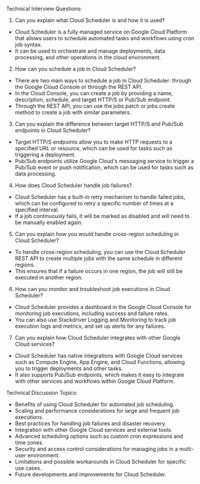 

Technical Interview Questions:
1. Can you explain what Cloud Scheduler is and how it is used?
- Cloud Scheduler is a fully managed service on Google Cloud Platform that allows users to schedule automated tasks and workflows using cron job syntax.
- It can be used to orchestrate and manage deployments, data processing, and other operations in the cloud environment.

2. How can you schedule a job in Cloud Scheduler?
- There are two main ways to schedule a job in Cloud Scheduler: through the Google Cloud Console or through the REST API.
- In the Cloud Console, you can create a job by providing a name, description, schedule, and target HTTP/S or Pub/Sub endpoint.
- Through the REST API, you can use the jobs.patch or jobs.create method to create a job with similar parameters.

3. Can you explain the difference between target HTTP/S and Pub/Sub endpoints in Cloud Scheduler?
- Target HTTP/S endpoints allow you to make HTTP requests to a specified URL or resource, which can be used for tasks such as triggering a deployment.
- Pub/Sub endpoints utilize Google Cloud's messaging service to trigger a Pub/Sub event or push notification, which can be used for tasks such as data processing.

4. How does Cloud Scheduler handle job failures?
- Cloud Scheduler has a built-in retry mechanism to handle failed jobs, which can be configured to retry a specific number of times at a specified interval.
- If a job continuously fails, it will be marked as disabled and will need to be manually enabled again.

5. Can you explain how you would handle cross-region scheduling in Cloud Scheduler?
- To handle cross-region scheduling, you can use the Cloud Scheduler REST API to create multiple jobs with the same schedule in different regions.
- This ensures that if a failure occurs in one region, the job will still be executed in another region.

6. How can you monitor and troubleshoot job executions in Cloud Scheduler?
- Cloud Scheduler provides a dashboard in the Google Cloud Console for monitoring job executions, including success and failure rates.
- You can also use Stackdriver Logging and Monitoring to track job execution logs and metrics, and set up alerts for any failures.

7. Can you explain how Cloud Scheduler integrates with other Google Cloud services?
- Cloud Scheduler has native integrations with Google Cloud services such as Compute Engine, App Engine, and Cloud Functions, allowing you to trigger deployments and other tasks.
- It also supports Pub/Sub endpoints, which makes it easy to integrate with other services and workflows within Google Cloud Platform.

Technical Discussion Topics:
- Benefits of using Cloud Scheduler for automated job scheduling.
- Scaling and performance considerations for large and frequent job executions.
- Best practices for handling job failures and disaster recovery.
- Integration with other Google Cloud services and external tools.
- Advanced scheduling options such as custom cron expressions and time zones.
- Security and access control considerations for managing jobs in a multi-user environment.
- Limitations and possible workarounds in Cloud Scheduler for specific use cases.
- Future developments and improvements for Cloud Scheduler.